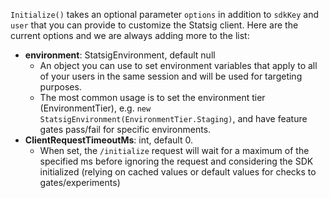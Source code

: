 `Initialize()` takes an optional parameter `options` in addition to `sdkKey` and `user` that you can provide to customize the Statsig client. Here are the current options and we are always adding more to the list:

- **environment**: StatsigEnvironment, default null
  - An object you can use to set environment variables that apply to all of your users in the same session and will be used for targeting purposes.
  - The most common usage is to set the environment tier (EnvironmentTier), e.g. `new StatsigEnvironment(EnvironmentTier.Staging)`, and have feature gates pass/fail for specific environments.
- **ClientRequestTimeoutMs**: int, default 0.
  - When set, the `/initialize` request will wait for a maximum of the specified ms before ignoring the request and considering the SDK initialized (relying on cached values or default values for checks to gates/experiments)
